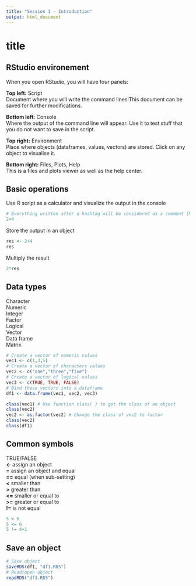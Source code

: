 ```yaml
---
title: "Session 1 - Introduction"
output: html_document
---
```

# title
## RStudio environement

When you open RStudio, you will have four panels:  

**Top left:** Script  
Document where you will write the command lines:This document can be saved for further modifications.  

**Bottom left:** Console  
Where the output of the command line will appear. Use it to test stuff that you do not want to save in the script.

**Top right:** Environment  
Place where objects (dataframes, values, vectors) are stored. Click on any object to visualise it.

**Bottom right:** Files, Plots, Help  
This is a files and plots viewer as well as the help center.

## Basic operations 
Use R script as a calculator and visualize the output in the console
```r
# Everything written after a hashtag will be considered as a comment (Not a command line)
2+4
```
Store the output in an object
```r
res <- 2+4
res
```
Multiply the result
```r
2*res
```

## Data types
Character  
Numeric  
Integer  
Factor  
Logical  
Vector  
Data frame  
Matrix
```r
# Create a vector of numeric values
vec1 <- c(1,3,5)
# Create a vector of characters values
vec2 <- c("one","three","five")
# Create a vector of logical values
vec3 <- c(TRUE, TRUE, FALSE)
# Bind these vectors into a dataframe
df1 <- data.frame(vec1, vec2, vec3)
```
```r
class(vec1) # Use function class( ) to get the class of an object
class(vec2)
vec2 <- as.factor(vec2) # Change the class of vec2 to factor
class(vec2)
class(df1)
```

## Common symbols
TRUE/FALSE  
**<-** assign an object  
**=** assign an object and equal  
**==** equal (when sub-setting)  
**<** smaller than  
**>** greater than  
**<=** smaller or equal to  
**>=** greater or equal to  
**!=** is not equal  
```r
5 > 6
5 <= 6
5 != 4+1
```

## Save an object
```r
# Save object
saveRDS(df1, "df1.RDS")
# Read/open object
readRDS("df1.RDS")
```







